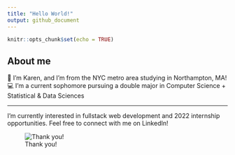 ---
title: "Hello World!"
output: github_document
---

```{r setup, include=FALSE}
knitr::opts_chunk$set(echo = TRUE)
```

## About me

👋 I'm Karen, and I'm from the NYC metro area studying in Northampton, MA! 
💻 I'm a current sophomore pursuing a double major in Computer Science + Statistical & Data Sciences

***

I'm currently interested in fullstack web development and 2022 internship opportunities. Feel free to connect with me on LinkedIn!

![Thank you!](https://media.giphy.com/media/GUeqj7Oabt59pGf33a/giphy.gif)



